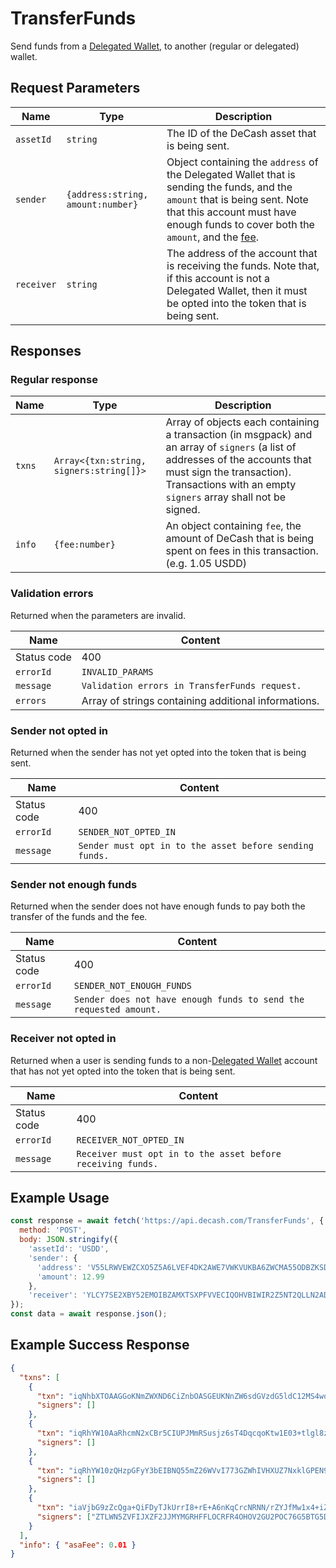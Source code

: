 # TransferFunds

Send funds from a [Delegated Wallet](/docs/concepts/delegated-wallets), to another (regular or delegated) wallet.

## Request Parameters

|     Name    |                Type               | Description |
| ----------- | --------------------------------- | ----------- |
| `assetId`   | `string`                          | The ID of the DeCash asset that is being sent. |
| `sender`    | `{address:string, amount:number}` | Object containing the `address` of the Delegated Wallet that is sending the funds, and the `amount` that is being sent. Note that this account must have enough funds to cover both the `amount`, and the [fee](#TODO). |
| `receiver`  | `string`                          | The address of the account that is receiving the funds. Note that, if this account is not a Delegated Wallet, then it must be opted into the token that is being sent. | 

## Responses

### Regular response

|     Name    |                   Type                  | Description |
| ----------- | --------------------------------------- | ----------- | 
| `txns`      | `Array<{txn:string, signers:string[]}>` | Array of objects each containing a transaction (in msgpack) and an array of `signers` (a list of addresses of the accounts that must sign the transaction). Transactions with an empty `signers` array shall not be signed. |
| `info`      | `{fee:number}`                          | An object containing `fee`, the amount of DeCash that is being spent on fees in this transaction. (e.g. 1.05 USDD) | 

### Validation errors

Returned when the parameters are invalid.

|     Name    |                              Content                              |
| ----------- | ----------------------------------------------------------------- |
| Status code | 400                                                               |
| `errorId`   | `INVALID_PARAMS`                                                  |
| `message`   | `Validation errors in TransferFunds request.`                     | 
| `errors`    | Array of strings containing additional informations.              |

### Sender not opted in 

Returned when the sender has not yet opted into the token that is being sent.

|     Name    |                              Content                              |
| ----------- | ----------------------------------------------------------------- |
| Status code | 400                                                               |
| `errorId`   | `SENDER_NOT_OPTED_IN`                                             |
| `message`   | `Sender must opt in to the asset before sending funds.`           | 

### Sender not enough funds

Returned when the sender does not have enough funds to pay both the transfer of the funds and the fee.

|     Name    |                              Content                              |
| ----------- | ----------------------------------------------------------------- |
| Status code | 400                                                               |
| `errorId`   | `SENDER_NOT_ENOUGH_FUNDS`                                         |
| `message`   | `Sender does not have enough funds to send the requested amount.` |

### Receiver not opted in

Returned when a user is sending funds to a non-[Delegated Wallet](/docs/concepts/delegated-wallets) account that has not yet opted into the token that is being sent.

|     Name    |                              Content                              |
| ----------- | ----------------------------------------------------------------- |
| Status code | 400                                                               |
| `errorId`   | `RECEIVER_NOT_OPTED_IN`                                           |
| `message`   | `Receiver must opt in to the asset before receiving funds.`       |

## Example Usage

<Tabs>
<TabItem value="js" label="JavaScript">

```js
const response = await fetch('https://api.decash.com/TransferFunds', {
  method: 'POST',
  body: JSON.stringify({
    'assetId': 'USDD', 
    'sender': {
      'address': 'V55LRWVEWZCXO5Z5A6LVEF4DK2AWE7VWKVUKBA6ZWCMA55ODBZKSDDQRBU',
      'amount': 12.99
    },
    'receiver': 'YLCY7SE2XBY52EMOIBZAMXTSXPFVVECIQOHVBIWIR2Z5NT2QLLN2ADZZSE'})
});
const data = await response.json();
```

</TabItem>
</Tabs>

## Example Success Response

```json
{
  "txns": [
    {
      "txn": "iqNhbXTOAAGGoKNmZWXND6CiZnbOASGEUKNnZW6sdGVzdG5ldC12MS4womdoxCBIY7UYpLPITsgQ8i1PEIHLD3HwWaesIN7GL39w5Qk6IqNncnDEIEb2Cre7tsl1gobXOwMfS5RuGGZr4Zv/+BnH4C71qQmNomx2zgEhiDijcmN2xCDM12b3NSoTfJdJSzDDROUq3CiWPHHdXRqae4X/G6GZuqNzbmTEIGvkIhQ8kyZFK6yPPqxPgOpyqgq3DUTTf62WCXzMNcePpHR5cGWjcGF5",
      "signers": []
    },
    {
      "txn": "iqRhYW10AaRhcmN2xCBr5CIUPJMmRSusjz6sT4DqcqoKtw1E03+tlgl8zDXHj6Jmds4BIYRQo2dlbqx0ZXN0bmV0LXYxLjCiZ2jEIEhjtRiks8hOyBDyLU8QgcsPcfBZp6wg3sYvf3DlCToio2dycMQgRvYKt7u2yXWChtc7Ax9LlG4YZmvhm//4GcfgLvWpCY2ibHbOASGIOKNzbmTEIGhMpbcjOw4l/o8bIBy+hdpNBG997YfUvGHdNOG1YLekpHR5cGWlYXhmZXKkeGFpZM4DGUVQ",
      "signers": []
    },
    {
      "txn": "iqRhYW10zQHzpGFyY3bEIBNQ55mZ26WVvI773GZWhIVHXUZ7NxklGPEN9Sc9xEOMomZ2zgEhhFCjZ2VurHRlc3RuZXQtdjEuMKJnaMQgSGO1GKSzyE7IEPItTxCByw9x8FmnrCDexi9/cOUJOiKjZ3JwxCBG9gq3u7bJdYKG1zsDH0uUbhhma+Gb//gZx+Au9akJjaJsds4BIYg4o3NuZMQgaEyltyM7DiX+jxsgHL6F2k0Eb33th9S8Yd004bVgt6SkdHlwZaVheGZlcqR4YWlkzgMZRVA=",
      "signers": []
    },
    {
      "txn": "iaVjbG9zZcQga+QiFDyTJkUrrI8+rE+A6nKqCrcNRNN/rZYJfMw1x4+iZnbOASGEUKNnZW6sdGVzdG5ldC12MS4womdoxCBIY7UYpLPITsgQ8i1PEIHLD3HwWaesIN7GL39w5Qk6IqNncnDEIEb2Cre7tsl1gobXOwMfS5RuGGZr4Zv/+BnH4C71qQmNomx2zgEhiDijcmN2xCBr5CIUPJMmRSusjz6sT4DqcqoKtw1E03+tlgl8zDXHj6NzbmTEIMzXZvc1KhN8l0lLMMNE5SrcKJY8cd1dGpp7hf8boZm6pHR5cGWjcGF5",
      "signers": ["ZTLWN5ZVFIJXZF2JJMYMGRHFFLOCRFR4OHOV2GU2POC76G5BTG5DOBVU3E"]
    }
  ],
  "info": { "asaFee": 0.01 }
}
```
